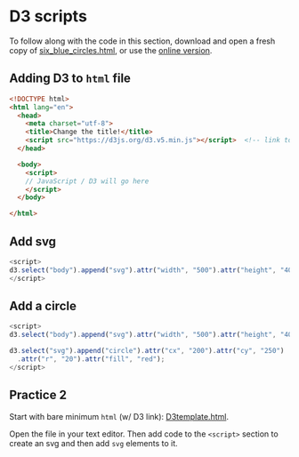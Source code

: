 # D3 scripts <i class="fas fa-code"></i> {#d3scripts}

To follow along with the code in this section, download and open a fresh copy of [six_blue_circles.html](https://raw.githubusercontent.com/jtr13/d3book/master/code/six_blue_circles.html){target="_blank"}, or use the [online
version](https://jtr13.github.io/D3/SixBlueCircles.html){target="_blank"}.

## Adding D3 to `html` file

``` html
<!DOCTYPE html>
<html lang="en">
  <head>
    <meta charset="utf-8">
    <title>Change the title!</title>
    <script src="https://d3js.org/d3.v5.min.js"></script>  <!-- link to D3 library -->
  </head>

  <body>
    <script>
    // JavaScript / D3 will go here
    </script>
  </body>

</html>
```

## Add svg

``` js
<script>
d3.select("body").append("svg").attr("width", "500").attr("height", "400");
</script>
```

## Add a circle

``` js
<script>
d3.select("body").append("svg").attr("width", "500").attr("height", "400");

d3.select("svg").append("circle").attr("cx", "200").attr("cy", "250")
  .attr("r", "20").attr("fill", "red");
</script>
```

## Practice 2

Start with bare minimum `html` (w/ D3 link):
[D3template.html](https://raw.githubusercontent.com/jtr13/D3/master/D3template.html).

Open the file in your text editor. Then add code to the `<script>`
section to create an svg and then add `svg` elements to it.

